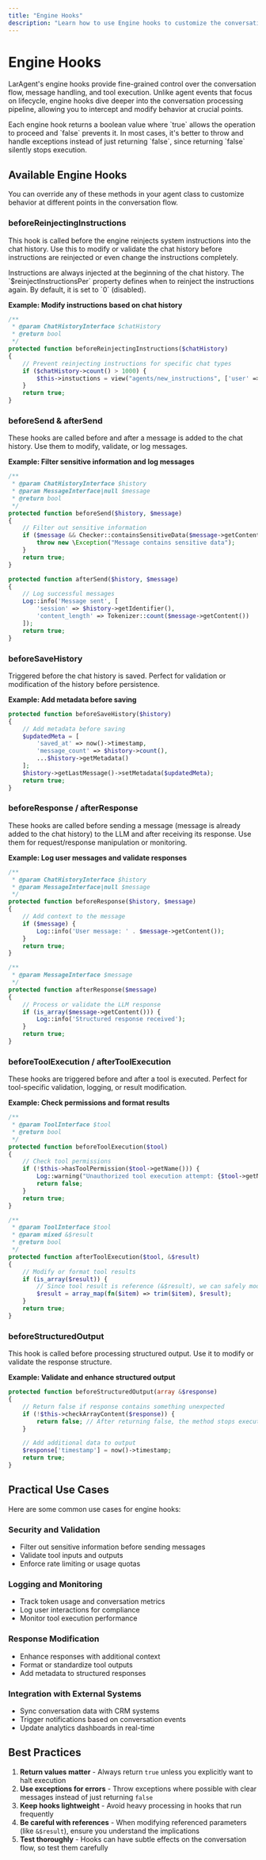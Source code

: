 ```yaml
---
title: "Engine Hooks"
description: "Learn how to use Engine hooks to customize the conversation flow"
---
```


# Engine Hooks

LarAgent's engine hooks provide fine-grained control over the conversation flow, message handling, and tool execution. Unlike agent events that focus on lifecycle, engine hooks dive deeper into the conversation processing pipeline, allowing you to intercept and modify behavior at crucial points.

<Note>
Each engine hook returns a boolean value where `true` allows the operation to proceed and `false` prevents it. In most cases, it's better to throw and handle exceptions instead of just returning `false`, since returning `false` silently stops execution.
</Note>

## Available Engine Hooks

You can override any of these methods in your agent class to customize behavior at different points in the conversation flow.

### beforeReinjectingInstructions

This hook is called before the engine reinjects system instructions into the chat history. Use this to modify or validate the chat history before instructions are reinjected or even change the instructions completely.

<Note>
Instructions are always injected at the beginning of the chat history. The `$reinjectInstructionsPer` property defines when to reinject the instructions again. By default, it is set to `0` (disabled).
</Note>

**Example: Modify instructions based on chat history**

```php
/**
 * @param ChatHistoryInterface $chatHistory
 * @return bool
 */
protected function beforeReinjectingInstructions($chatHistory)
{
    // Prevent reinjecting instructions for specific chat types
    if ($chatHistory->count() > 1000) {
        $this->instuctions = view("agents/new_instructions", ['user' => auth()->user()])->render();
    }
    return true;
}
```

### beforeSend & afterSend

These hooks are called before and after a message is added to the chat history. Use them to modify, validate, or log messages.

**Example: Filter sensitive information and log messages**

```php
/**
 * @param ChatHistoryInterface $history
 * @param MessageInterface|null $message
 * @return bool
 */
protected function beforeSend($history, $message)
{
    // Filter out sensitive information
    if ($message && Checker::containsSensitiveData($message->getContent())) {
        throw new \Exception("Message contains sensitive data");
    }
    return true;
}

protected function afterSend($history, $message)
{
    // Log successful messages
    Log::info('Message sent', [
        'session' => $history->getIdentifier(),
        'content_length' => Tokenizer::count($message->getContent())
    ]);
    return true;
}
```

### beforeSaveHistory

Triggered before the chat history is saved. Perfect for validation or modification of the history before persistence.

**Example: Add metadata before saving**

```php
protected function beforeSaveHistory($history)
{
    // Add metadata before saving
    $updatedMeta = [
        'saved_at' => now()->timestamp,
        'message_count' => $history->count(),
        ...$history->getMetadata()
    ];
    $history->getLastMessage()->setMetadata($updatedMeta);
    return true;
}
```

### beforeResponse / afterResponse

These hooks are called before sending a message (message is already added to the chat history) to the LLM and after receiving its response. Use them for request/response manipulation or monitoring.

**Example: Log user messages and validate responses**

```php
/**
 * @param ChatHistoryInterface $history
 * @param MessageInterface|null $message
 */
protected function beforeResponse($history, $message)
{
    // Add context to the message
    if ($message) {
        Log::info('User message: ' . $message->getContent());
    }
    return true;
}

/**
 * @param MessageInterface $message
 */
protected function afterResponse($message)
{
    // Process or validate the LLM response
    if (is_array($message->getContent())) {
        Log::info('Structured response received');
    }
    return true;
}
```

### beforeToolExecution / afterToolExecution

These hooks are triggered before and after a tool is executed. Perfect for tool-specific validation, logging, or result modification.

**Example: Check permissions and format results**

```php
/**
 * @param ToolInterface $tool
 * @return bool
 */
protected function beforeToolExecution($tool)
{
    // Check tool permissions
    if (!$this->hasToolPermission($tool->getName())) {
        Log::warning("Unauthorized tool execution attempt: {$tool->getName()}");
        return false;
    }
    return true;
}

/**
 * @param ToolInterface $tool
 * @param mixed &$result
 * @return bool
 */
protected function afterToolExecution($tool, &$result)
{
    // Modify or format tool results
    if (is_array($result)) {
        // Since tool result is reference (&$result), we can safely modify it
        $result = array_map(fn($item) => trim($item), $result);
    }
    return true;
}
```

### beforeStructuredOutput

This hook is called before processing structured output. Use it to modify or validate the response structure.

**Example: Validate and enhance structured output**

```php
protected function beforeStructuredOutput(array &$response)
{
    // Return false if response contains something unexpected
    if (!$this->checkArrayContent($response)) {
        return false; // After returning false, the method stops executing and 'respond' will return `null`
    }

    // Add additional data to output
    $response['timestamp'] = now()->timestamp;
    return true;
}
```

## Practical Use Cases

Here are some common use cases for engine hooks:

### Security and Validation

- Filter out sensitive information before sending messages
- Validate tool inputs and outputs
- Enforce rate limiting or usage quotas

### Logging and Monitoring

- Track token usage and conversation metrics
- Log user interactions for compliance
- Monitor tool execution performance

### Response Modification

- Enhance responses with additional context
- Format or standardize tool outputs
- Add metadata to structured responses

### Integration with External Systems

- Sync conversation data with CRM systems
- Trigger notifications based on conversation events
- Update analytics dashboards in real-time

## Best Practices

1. **Return values matter** - Always return `true` unless you explicitly want to halt execution
2. **Use exceptions for errors** - Throw exceptions where possible with clear messages instead of just returning `false`
3. **Keep hooks lightweight** - Avoid heavy processing in hooks that run frequently
4. **Be careful with references** - When modifying referenced parameters (like `&$result`), ensure you understand the implications
5. **Test thoroughly** - Hooks can have subtle effects on the conversation flow, so test them carefully